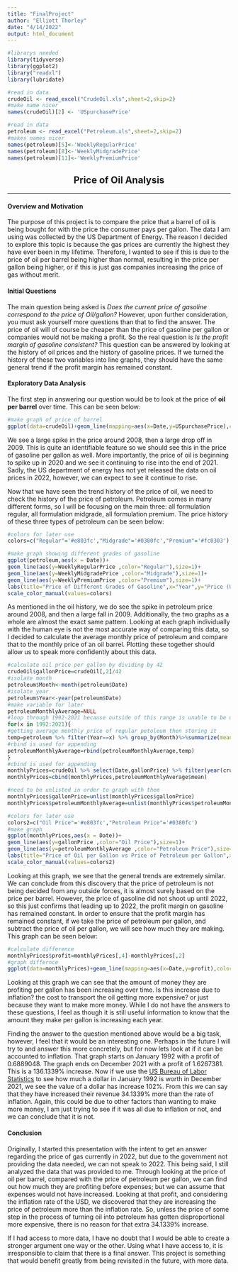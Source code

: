 ```yaml
---
title: "FinalProject"
author: "Elliott Thorley"
date: "4/14/2022"
output: html_document
---
```


```r
#librarys needed
library(tidyverse)
library(ggplot2)
library("readxl")
library(lubridate)

#read in data
crudeOil <- read_excel("CrudeOil.xls",sheet=2,skip=2)
#make name nicer
names(crudeOil)[2] <- 'USpurchasePrice'

#read in data
petroleum <- read_excel("Petroleum.xls",sheet=2,skip=2)
#makes names nicer
names(petroleum)[5]<-'WeeklyRegularPrice' 
names(petroleum)[8]<-'WeeklyMidgradePrice' 
names(petroleum)[11]<-'WeeklyPremiumPrice' 
```


<center>
## **Price of Oil Analysis**
</center>
<hr>

#### **Overview and Motivation  **
The purpose of this project is to compare the price that a barrel of oil is being bought for with the price the consumer pays per gallon. The data I am using was collected by the US Department of Energy. The reason I decided to explore this topic is because the gas prices are currently the highest they have ever been in my lifetime. Therefore, I wanted to see if this is due to the price of oil per barrel being higher than normal, resulting in the price per gallon being higher, or if this is just gas companies increasing the price of gas without merit.  

#### **Initial Questions  **
The main question being asked is *Does the current price of gasoline correspond to the price of Oil/gallon?* However, upon further consideration, you must ask yourself more questions than that to find the answer. The price of oil will of course be cheaper than the price of gasoline per gallon or companies would not be making a profit. So the real question is *Is the profit margin of gasoline consistent?* This question can be answered by looking at the history of oil prices and the history of gasoline prices. If we turned the history of these two variables into line graphs, they should have the same general trend if the profit margin has remained constant.  

#### **Exploratory Data Analysis  **
The first step in answering our question would be to look at the price of **oil per barrel** over time. This can be seen below:  

```r
#make graph of price of barrel
ggplot(data=crudeOil)+geom_line(mapping=aes(x=Date,y=USpurchasePrice),color='#e803fc',size=1.5)+labs(title="Price of a Barrel of Oil Over Time",x="Year",y="Price (USD)")
```
  
We see a large spike in the price around 2008, then a large drop off in 2009. This is quite an identifiable feature so we should see this in the price of gasoline per gallon as well. More importantly, the price of oil is beginning to spike up in 2020 and we see it continuing to rise into the end of 2021. Sadly, the US department of energy has not yet released the data on oil prices in 2022, however, we can expect to see it continue to rise.  
  
Now that we have seen the trend history of the price of oil, we need to check the history of the price of petroleum. Petroleum comes in many different forms, so I will be focusing on the main three: all formulation regular, all formulation midgrade, all formulation premium. The price history of these three types of petroleum can be seen below:  


```r
#colors for later use
colors=c("Regular"='#e803fc',"Midgrade"='#0380fc',"Premium"='#fc0303')

#make graph showing different grades of gasoline
ggplot(petroleum,aes(x = Date))+
geom_line(aes(y=WeeklyRegularPrice ,color="Regular"),size=1)+
geom_line(aes(y=WeeklyMidgradePrice ,color="Midgrade"),size=1)+
geom_line(aes(y=WeeklyPremiumPrice ,color="Premium"),size=1)+
labs(title="Price of Different Grades of Gasoline",x="Year",y="Price (USD)",color="Legend")+
scale_color_manual(values=colors)
```

  
As mentioned in the oil history, we do see the spike in petroleum price around 2008, and then a large fall in 2009. Additionally, the two graphs as a whole are almost the exact same pattern. Looking at each graph individually with the human eye is not the most accurate way of comparing this data, so I decided to calculate the average monthly price of petroleum and compare that to the monthly price of an oil barrel. Plotting these together should allow us to speak more confidently about this data.  

```r
#calculate oil price per gallon by dividing by 42
crudeOil$gallonPrice=crudeOil[,2]/42
#isolate month
petroleum$Month<-month(petroleum$Date)
#isolate year
petroleum$Year<-year(petroleum$Date)
#make variable for later
petroleumMonthlyAverage=NULL
#loop through 1992-2021 because outside of this range is unable to be used as data is missing
for(x in 1992:2021){
#getting average monthly price of regular petoleum then storing it
temp=petroleum %>% filter(Year==x) %>% group_by(Month)%>%summarize(mean = mean(WeeklyRegularPrice))
#rbind is used for appending
petroleumMonthlyAverage=rbind(petroleumMonthlyAverage,temp)
}
#cbind is used for appending
monthlyPrices=crudeOil %>% select(Date,gallonPrice) %>% filter(year(crudeOil$Date)>1991)
monthlyPrices=cbind(monthlyPrices,petroleumMonthlyAverage$mean)

#need to be unlisted in order to graph with them
monthlyPrices$gallonPrice=unlist(monthlyPrices$gallonPrice)
monthlyPrices$petroleumMonthlyAverage=unlist(monthlyPrices$petroleumMonthlyAverage)

#colors for later use
colors2=c("Oil Price"='#e803fc',"Petroleum Price"='#0380fc')
#make graph
ggplot(monthlyPrices,aes(x = Date))+
geom_line(aes(y=gallonPrice ,color="Oil Price"),size=1)+
geom_line(aes(y=petroleumMonthlyAverage ,color="Petroleum Price"),size=1)+
labs(title="Price of Oil per Gallon vs Price of Petroleum per Gallon",x="Year",y="Price (USD)",color="Legend")+
scale_color_manual(values=colors2)
```
  
Looking at this graph, we see that the general trends are extremely similar. We can conclude from this discovery that the price of petroleum is not being decided from any outside forces, it is almost surely based on the price per barrel. However, the price of gasoline did not shoot up until 2022, so this just confirms that leading up to 2022, the profit margin on gasoline has remained constant. In order to ensure that the profit margin has remained constant, if we take the price of petroleum per gallon, and subtract the price of oil per gallon, we will see how much they are making. This graph can be seen below:  

```r
#calculate difference
monthlyPrices$profit=monthlyPrices[,4]-monthlyPrices[,2]
#graph differnce
ggplot(data=monthlyPrices)+geom_line(mapping=aes(x=Date,y=profit),color='#fc0303',size=1.5)+labs(title="Difference Between a Gallon of Oil and a Gallon of Petroleum",x="Year",y="USD")
```
  
Looking at this graph we can see that the amount of money they are profiting per gallon has been increasing over time. Is this increase due to inflation? the cost to transport the oil getting more expensive? or just because they want to make more money. While I do not have the answers to these questions, I feel as though it is still useful information to know that the amount they make per gallon is increasing each year.  
  
Finding the answer to the question mentioned above would be a big task, however, I feel that it would be an interesting one. Perhaps in the future I will try to and answer this more concretely, but for now lets look at if it can be accounted to inflation. That graph starts on January 1992 with a profit of 0.6889048. The graph ends on December 2021 with a profit of 1.6267381. This is a 136.1339% increase. Now if we use the [US Bureau of Labor Statistics](https://www.bls.gov/data/inflation_calculator.htm) to see how much a dollar in January 1992 is worth in December 2021, we see the value of a dollar has increase 102%. From this we can say that they have increased their revenue 34.1339% more than the rate of inflation. Again, this could be due to other factors than wanting to make more money, I am just trying to see if it was all due to inflation or not, and we can conclude that it is not.  
  
#### **Conclusion  **
Originally, I started this presentation with the intent to get an answer regarding the price of gas currently in 2022, but due to the government not providing the data needed, we can not speak to 2022. This being said, I still analyzed the data that was provided to me. Through looking at the price of oil per barrel, compared with the price of petroleum per gallon, we can find out how much they are profiting before expenses; but we can assume that expenses would not have increased. Looking at that profit, and considering the inflation rate of the USD, we discovered that they are increasing the price of petroleum more than the inflation rate. So, unless the price of some step in the process of turning oil into petroleum has gotten disproportional more expensive, there is no reason for that extra 34.1339% increase.  
  
If I had access to more data, I have no doubt that I would be able to create a stronger argument one way or the other. Using what I have access to, it is irresponsible to claim that there is a final answer. This project is something that would benefit greatly from being revisited in the future, with more data.
